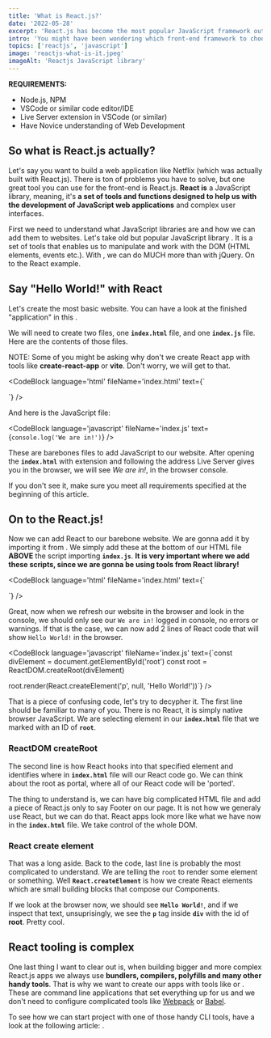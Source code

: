 ```yaml
---
title: 'What is React.js?'
date: '2022-05-28'
excerpt: 'React.js has become the most popular JavaScript framework out there and every front-end developer should at least give it a try and see if they like it. This article is the first step into the React world.'
intro: 'You might have been wondering which front-end framework to choose from when starting with web development. There are too many options. React.js is one of the best options out there. Let us look at what React actually is?'
topics: ['reactjs', 'javascript']
image: 'reactjs-what-is-it.jpeg'
imageAlt: 'Reactjs JavaScript library'
---
```


**REQUIREMENTS:**
- Node.js, NPM
- VSCode or similar code editor/IDE
- Live Server extension in VSCode (or similar)
- Have Novice understanding of Web Development

## So what is React.js actually?

Let's say you want to build a web application like Netflix (which was actually built with React.js). There is ton of problems you have to solve, but one great tool you can use for the front-end is React.js. **React is** a JavaScript library, meaning, it's **a set of tools and functions designed to help us with the development of JavaScript web applications** and complex user interfaces.

First we need to understand what JavaScript libraries are and how we can add them to websites. Let's take old but popular JavaScript library <MdLink url='https://jquery.com/' text='jQuery' />. It is a set of tools that enables us to manipulate and work with the DOM (HTML elements, events etc.). With <MdLink url='https://reactjs.org/' text='React.js' /> , we can do MUCH more than with jQuery. On to the React example.

## Say "Hello World!" with React

Let's create the most basic website. You can have a look at the finished "application" in this <MdLink url='https://github.com/jstopics/01-what-is-reactjs' text='GitHub repository' />.

We will need to create two files, one **`index.html`** file, and one **`index.js`** file. Here are the contents of those files.

NOTE: Some of you might be asking why don't we create React app with tools like **create-react-app** or **vite**. Don't worry, we will get to that.

<CodeBlock
	language='html'
	fileName='index.html'
	text={`<!DOCTYPE html>
<html lang="en">
	<head>
		<title>What is React.js?</title>
	</head>
	<body>
		<div id="root"></div>
		<script src="/index.js"></script>
	</body>
</html>`}
/>

And here is the JavaScript file:

<CodeBlock
	language='javascript'
	fileName='index.js'
	text={`console.log('We are in!')`}
/>

These are barebones files to add JavaScript to our website. After opening the **`index.html`** with <MdLink url='https://marketplace.visualstudio.com/items?itemName=ritwickdey.LiveServer' text='Live Server' /> extension and following the address Live Server gives you in the browser, we will see _We are in!_, in the browser console.

If you don't see it, make sure you meet all requirements specified at the beginning of this article.

## On to the React.js!

Now we can add React to our barebone website. We are gonna add it by importing it from <MdLink url='https://reactjs.org/docs/cdn-links.html' text='CDN links provided at React.js website' />. We simply add these at the bottom of our HTML file **ABOVE** the script importing **`index.js`**. **It is very important where we add these scripts, since we are gonna be using tools from React library!**

<CodeBlock
language='html'
fileName='index.html'
text={`<!DOCTYPE html>

<html lang="en">
	<head>
		<title>What is React.js?</title>
	</head>
	<body>
		<div id="root"></div>
		<!-- IMPORTANT TO ADD THE LINKS UNDER THE #ROOT DIV -->
		<script src="https://unpkg.com/react/umd/react.development.js"></script>
		<script src="https://unpkg.com/react-dom/umd/react-dom.development.js"></script>
		<!-- IMPORTANT TO ADD THE LINKS ABOVE THE INDEX.JS SCRIPT -->
		<script src="/index.js"></script>
	</body>
</html>`}
/>

Great, now when we refresh our website in the browser and look in the console, we should only see our `We are in!` logged in console, no errors or warnings. If that is the case, we can now add 2 lines of React code that will show `Hello World!` in the browser.

<CodeBlock
language='javascript'
fileName='index.js'
text={`const divElement = document.getElementById('root')
const root = ReactDOM.createRoot(divElement)

root.render(React.createElement('p', null, 'Hello World!'))`}
/>

That is a piece of confusing code, let's try to decypher it. The first line should be familiar to many of you. There is no React, it is simply native browser JavaScript. We are selecting element in our **`index.html`** file that we marked with an ID of **`root`**.

### ReactDOM createRoot

The second line is how React hooks into that specified element and identifies where in **`index.html`** file will our React code go. We can think about the root as portal, where all of our React code will be 'ported'.

The thing to understand is, we can have big complicated HTML file and add a piece of React.js only to say Footer on our page. It is not how we generaly use React, but we can do that. React apps look more like what we have now in the **`index.html`** file. We take control of the whole DOM.

### React create element

That was a long aside. Back to the code, last line is probably the most complicated to understand. We are telling the `root` to render some element or something. Well **`React.createElement`** is how we create React elements which are small building blocks that compose our Components.

<Note text='`createElement` method takes 3 arguments, first, tagName which can be `div, p, button...` HTML element or such. Second argument is `props` and the last one is `children`.' />

If we look at the browser now, we should see **`Hello World!`**, and if we inspect that text, unsuprisingly, we see the **`p`** tag inside **`div`** with the id of **root**. Pretty cool.

## React tooling is complex

One last thing I want to clear out is, when building bigger and more complex React.js apps we always use **bundlers, compilers, polyfills and many other handy tools**. That is why we want to create our apps with tools like <MdLink url='https://create-react-app.dev/' text='create-react-app' /> or <MdLink url='https://vitejs.dev/' text='vite' />. These are command line applications that set everything up for us and we don't need to configure complicated tools like [Webpack](https://webpack.js.org/) or [Babel](https://babeljs.io/).

To see how we can start project with one of those handy CLI tools, have a look at the following article: <MdLinkInternal url='/articles/vite-create-react-app' text='Starting a React project with Vite' />.
